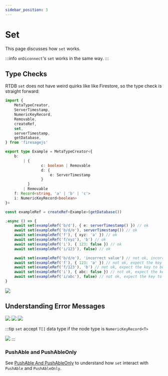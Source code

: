 ```yaml
---
sidebar_position: 3
---
```


# Set

This page discusses how `set` works.


:::info
`onDiconnect`'s `set` works in the same way.
:::

## Type Checks

RTDB `set` does not have weird quirks like like Firestore, so the type check is straight forward:

```ts
import {
	MetaTypeCreator,
	ServerTimestamp,
	NumericKeyRecord,
	Removable,
	createRef,
	set,
	serverTimestamp,
	getDatabase,
} from 'firesagejs'

export type Example = MetaTypeCreator<{
	b:
		| {
				c: boolean | Removable
				d: {
					e: ServerTimestamp
				}
		  }
		| Removable
	f: Record<string, 'a' | 'b' | 'c'>
	i: NumericKeyRecord<boolean>
}>

const exampleRef = createRef<Example>(getDatabase())

;async () => {
	await set(exampleRef('b/d'), { e: serverTimestamp() }) // ok
	await set(exampleRef('b/d/e'), serverTimestamp()) // ok
	await set(exampleRef('f'), { xyz: 'a' }) // ok
	await set(exampleRef('f/xyz'), 'b') // ok
	await set(exampleRef('i'), { 123: false }) // ok
	await set(exampleRef('i/123'), false) // ok

	await set(exampleRef('b/d/e'), 'incorrect value') // not ok, incorrect value
	await set(exampleRef('f'), { 123: 'a' }) // not ok, expect the key to be non-numeric string
	await set(exampleRef('f/123'), 'b') // not ok, expect the key to be non-numeric string
	await set(exampleRef('i'), { abc: false }) // not ok, expect the key to be numeric string
	await set(exampleRef('i/abc'), false) // not ok, expect the key to be numeric string
}
```

<Image src="/firesage/set1.png" text="set type checks" />

## Understanding Error Messages

<Image src="/firesage/set2.png" text="incorrect value" />

<Image src="/firesage/set3.png" text="expect non numeric key" />

<Image src="/firesage/set4.png" text="expect non numeric key" />

:::tip
`set` accept `T[]` data type if the node type is `NumericKeyRecord<T>`

<Image src="/firesage/set5.png" text="expect numeric key" />
:::

### PushAble and PushAbleOnly

See [PushAble And PushAbleOnly](/firesage/guides/pushable) to understand how `set` interact with `PushAble` and `PushAbleOnly`.
